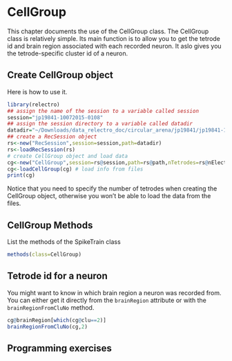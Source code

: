 # CellGroup
This chapter documents the use of the CellGroup class. 
The CellGroup class is relatively simple. 
Its main function is to allow you to get the tetrode id and brain region associated with each recorded neuron.
It aslo gives you the tetrode-specific cluster id of a neuron.

## Create CellGroup object 

Here is how to use it.

```r
library(relectro)
## assign the name of the session to a variable called session
session="jp19841-10072015-0108"
## assign the session directory to a variable called datadir
datadir="~/Downloads/data_relectro_doc/circular_arena/jp19841/jp19841-10072015-0108"
## create a RecSession object
rs<-new("RecSession",session=session,path=datadir)
rs<-loadRecSession(rs)
# create CellGroup object and load data
cg<-new("CellGroup",session=rs@session,path=rs@path,nTetrodes=rs@nElectrodes)
cg<-loadCellGroup(cg) # load info from files
print(cg)
```

Notice that you need to specify the number of tetrodes when creating the CellGroup object, otherwise you won't be able to load the data from the files.

## CellGroup Methods
List the methods of the SpikeTrain class
```R
methods(class=CellGroup)
```

## Tetrode id for a neuron

You might want to know in which brain region a neuron was recorded from. 
You can either get it directly from the `brainRegion` attribute or with the `brainRegionFromCluNo` method.

```R
cg@brainRegion[which(cg@clu==2)]
brainRegionFromCluNo(cg,2)
```
## Programming exercises

